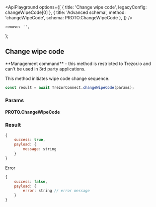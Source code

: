 


<ApiPlayground
    options={[
        { title: 'Change wipe code', legacyConfig: changeWipeCode[0] },
        { title: 'Advanced schema', method: 'changeWipeCode', schema: PROTO.ChangeWipeCode },
    ]}
/>

    remove: '',
};

## Change wipe code

<Callout type="error" emoji="️🚫">
    **Management command** - this method is restricted to Trezor.io and can't be used in 3rd party
    applications.
</Callout>

This method initiates wipe code change sequence.

```javascript
const result = await TrezorConnect.changeWipeCode(params);
```

### Params

<CommonParamsLink />

#### PROTO.ChangeWipeCode

<ParamsTable schema={PROTO.ChangeWipeCode} descriptions={paramDescriptions} />

### Result

```javascript
{
    success: true,
    payload: {
        message: string
    }
}

```

Error

```javascript
{
    success: false,
    payload: {
        error: string // error message
    }
}
```
